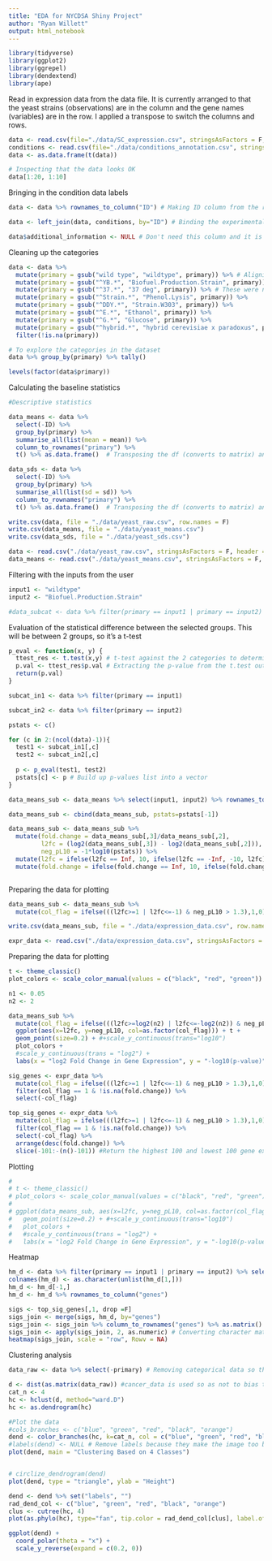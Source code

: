 ```yaml
---
title: "EDA for NYCDSA Shiny Project"
author: "Ryan Willett"
output: html_notebook
---
```


```r
library(tidyverse)
library(ggplot2)
library(ggrepel)
library(dendextend)
library(ape)
```


Read in expression data from the data file. It is currently arranged to that the yeast strains (observations) are in the column and the gene names (variables) are in the row. I applied a transpose to switch the columns and rows.
```r
data <- read.csv(file="./data/SC_expression.csv", stringsAsFactors = F, row.names = 1, header = T)
conditions <- read.csv(file="./data/conditions_annotation.csv", stringsAsFactors = F, header = T)
data <- as.data.frame(t(data))
```


```r
# Inspecting that the data looks OK
data[1:20, 1:10]
```


Bringing in the condition data labels
```r
data <- data %>% rownames_to_column("ID") # Making ID column from the rownames so I can join with conditions table

data <- left_join(data, conditions, by="ID") # Binding the experimental conditions to the expression data

data$additional_information <- NULL # Don't need this column and it is mostly blank
```

Cleaning up the categories
```r
data <- data %>% 
  mutate(primary = gsub("wild type", "wildtype", primary)) %>% # Aligning the format of control name
  mutate(primary = gsub("^YB.*", "Biofuel.Production.Strain", primary)) %>%
  mutate(primary = gsub("^37.*", "37 deg", primary)) %>% # These were not grouped properly. Renamed to align
  mutate(primary = gsub("^Strain.*", "Phenol.Lysis", primary)) %>% 
  mutate(primary = gsub("^DDY.*", "Strain.W303", primary)) %>% 
  mutate(primary = gsub("^E.*", "Ethanol", primary)) %>% 
  mutate(primary = gsub("^G.*", "Glucose", primary)) %>% 
  mutate(primary = gsub("^hybrid.*", "hybrid cerevisiae x paradoxus", primary)) %>% select(-secondary) %>% 
  filter(!is.na(primary))


```


```r
# To explore the categories in the dataset
data %>% group_by(primary) %>% tally() 

levels(factor(data$primary))
```

Calculating the baseline statistics
```r
#Descriptive statistics

data_means <- data %>%
  select(-ID) %>% 
  group_by(primary) %>% 
  summarise_all(list(mean = mean)) %>% 
  column_to_rownames("primary") %>% 
  t() %>% as.data.frame()  # Transposing the df (converts to matrix) and reclassifying as a df

data_sds <- data %>% 
  select(-ID) %>% 
  group_by(primary) %>% 
  summarise_all(list(sd = sd)) %>% 
  column_to_rownames("primary") %>% 
  t() %>% as.data.frame()  # Transposing the df (converts to matrix) and reclassifying as a df

```

```r
write.csv(data, file = "./data/yeast_raw.csv", row.names = F)
write.csv(data_means, file = "./data/yeast_means.csv")
write.csv(data_sds, file = "./data/yeast_sds.csv")
```

```r
data <- read.csv("./data/yeast_raw.csv", stringsAsFactors = F, header = T)
data_means <- read.csv("./data/yeast_means.csv", stringsAsFactors = F, header = T, row.names=1)
```


Filtering with the inputs from the user
```r
input1 <- "wildtype"
input2 <- "Biofuel.Production.Strain"

#data_subcat <- data %>% filter(primary == input1 | primary == input2) # Filtering for the groups to be compared
```

Evaluation of the statistical difference between the selected groups. This will be between 2 groups, so it's a t-test
```r
p_eval <- function(x, y) {
  ttest_res <- t.test(x,y) # t-test against the 2 categories to determine significance
  p.val <- ttest_res$p.val # Extracting the p-value from the t.test output
  return(p.val)
}
```

```r

subcat_in1 <- data %>% filter(primary == input1)

subcat_in2 <- data %>% filter(primary == input2)

pstats <- c()

for (c in 2:(ncol(data)-1)){ 
  test1 <- subcat_in1[,c]
  test2 <- subcat_in2[,c]
  
  p <- p_eval(test1, test2)
  pstats[c] <- p # Build up p-values list into a vector
}
```

```r
data_means_sub <- data_means %>% select(input1, input2) %>% rownames_to_column("genes") %>% mutate(genes = gsub("_mean", "", genes))

data_means_sub <- cbind(data_means_sub, pstats=pstats[-1])

data_means_sub <- data_means_sub %>% 
  mutate(fold.change = data_means_sub[,3]/data_means_sub[,2],
         l2fc = (log2(data_means_sub[,3]) - log2(data_means_sub[,2])), 
         neg_pL10 = -1*log10(pstats)) %>% 
  mutate(l2fc = ifelse(l2fc == Inf, 10, ifelse(l2fc == -Inf, -10, l2fc))) %>% # Imputing in a floor and ceiling value to +/- Inf
  mutate(fold.change = ifelse(fold.change == Inf, 10, ifelse(fold.change == -Inf, -10, fold.change)))



```

Preparing the data for plotting
```r
data_means_sub <- data_means_sub %>% 
  mutate(col_flag = ifelse(((l2fc>=1 | l2fc<=-1) & neg_pL10 > 1.3),1,0)) 
```

```r
write.csv(data_means_sub, file = "./data/expression_data.csv", row.names = F)
```

```r
expr_data <- read.csv("./data/expression_data.csv", stringsAsFactors = F)
```

Preparing the data for plotting
```r
t <- theme_classic()
plot_colors <- scale_color_manual(values = c("black", "red", "green"))

n1 <- 0.05
n2 <- 2

data_means_sub %>% 
  mutate(col_flag = ifelse(((l2fc>=log2(n2) | l2fc<=-log2(n2)) & neg_pL10 > -1*log10(n1)),1,0)) %>% 
  ggplot(aes(x=l2fc, y=neg_pL10, col=as.factor(col_flag))) + t + 
  geom_point(size=0.2) + #+scale_y_continuous(trans="log10")
  plot_colors +
  #scale_y_continuous(trans = "log2") +
  labs(x = "log2 Fold Change in Gene Expression", y = "-log10(p-value)")
```

```r
sig_genes <- expr_data %>% 
  mutate(col_flag = ifelse(((l2fc>=1 | l2fc<=-1) & neg_pL10 > 1.3),1,0)) %>% 
  filter(col_flag == 1 & !is.na(fold.change)) %>% 
  select(-col_flag)

top_sig_genes <- expr_data %>% 
  mutate(col_flag = ifelse(((l2fc>=1 | l2fc<=-1) & neg_pL10 > 1.3),1,0)) %>% 
  filter(col_flag == 1 & !is.na(fold.change)) %>% 
  select(-col_flag) %>% 
  arrange(desc(fold.change)) %>% 
  slice(-101:-(n()-101)) #Return the highest 100 and lowest 100 gene expression changes
```

Plotting
```r
# 
# t <- theme_classic()
# plot_colors <- scale_color_manual(values = c("black", "red", "green"))
# 
# ggplot(data_means_sub, aes(x=l2fc, y=neg_pL10, col=as.factor(col_flag))) + t + 
#   geom_point(size=0.2) + #+scale_y_continuous(trans="log10")
#   plot_colors +
#   #scale_y_continuous(trans = "log2") +
#   labs(x = "log2 Fold Change in Gene Expression", y = "-log10(p-value)")
```

Heatmap
```r
hm_d <- data %>% filter(primary == input1 | primary == input2) %>% select(-primary) %>% t() %>% as.data.frame()
colnames(hm_d) <- as.character(unlist(hm_d[1,]))
hm_d <- hm_d[-1,]
hm_d <- hm_d %>% rownames_to_column("genes")

sigs <- top_sig_genes[,1, drop =F]
sigs_join <- merge(sigs, hm_d, by="genes")
sigs_join <- sigs_join %>% column_to_rownames("genes") %>% as.matrix()
sigs_join <- apply(sigs_join, 2, as.numeric) # Converting character matrix to numeric matrix for heatmap calculation
heatmap(sigs_join, scale = "row", Rowv = NA)
```


Clustering analysis
```r
data_raw <- data %>% select(-primary) # Removing categorical data so they are not used in the clustering

d <- dist(as.matrix(data_raw)) #cancer_data is used so as not to bias the clustering with the known tumor classification in cancer_join
cat_n <- 4
hc <- hclust(d, method="ward.D")
hc <- as.dendrogram(hc)

#Plot the data
#cols_branches <- c("blue", "green", "red", "black", "orange")
dend <- color_branches(hc, k=cat_n, col = c("blue", "green", "red", "black", "orange"))
#labels(dend) <- NULL # Remove labels because they make the image too busy
plot(dend, main = "Clustering Based on 4 Classes")


# circlize_dendrogram(dend)
plot(dend, type = "triangle", ylab = "Height")

dend <- dend %>% set("labels", "")
rad_dend_col <- c("blue", "green", "red", "black", "orange")
clus <- cutree(hc, 4)
plot(as.phylo(hc), type="fan", tip.color = rad_dend_col[clus], label.offset = 1, main = "Clustering Based on 4 Classes")

ggplot(dend) +
  coord_polar(theta = "x") +
  scale_y_reverse(expand = c(0.2, 0))
```



